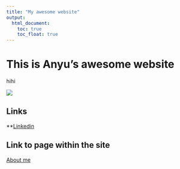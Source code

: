 ```yaml
---
title: "My awesome website"
output: 
  html_document:
    toc: true
    toc_float: true
---
```


# This is Anyu's awesome website

hihi

![](https://media.giphy.com/media/drXGoW1iudhKw/giphy.gif)

## Links

**[Linkedin](https://www.linkedin.com/in/anyu-zhu-81a241154/)

## Link to page within the site

[About me](about.html)